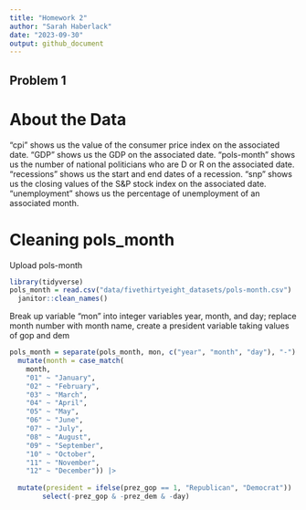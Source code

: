 ```yaml
---
title: "Homework 2"
author: "Sarah Haberlack"
date: "2023-09-30"
output: github_document
---
```


## Problem 1

# About the Data
"cpi" shows us the value of the consumer price index on the associated date.
"GDP" shows us the GDP on the associated date.
"pols-month" shows us the number of national politicians who are D or R on the associated date.
"recessions" shows us the start and end dates of a recession.
"snp" shows us the closing values of the S&P stock index on the associated date.
"unemployment" shows us the percentage of unemployment of an associated month.

# Cleaning pols_month 

Upload pols-month
```r
library(tidyverse)
pols_month = read.csv("data/fivethirtyeight_datasets/pols-month.csv") |>
  janitor::clean_names()
```

Break up variable "mon" into integer variables year, month, and day; replace month number with month name, create a president variable taking values of gop and dem
```r
pols_month = separate(pols_month, mon, c("year", "month", "day"), "-")|>
  mutate(month = case_match(
    month,
    "01" ~ "January",
    "02" ~ "February",
    "03" ~ "March",
    "04" ~ "April",
    "05" ~ "May",
    "06" ~ "June",
    "07" ~ "July",
    "08" ~ "August",
    "09" ~ "September",
    "10" ~ "October",
    "11" ~ "November",
    "12" ~ "December")) |>
  
  mutate(president = ifelse(prez_gop == 1, "Republican", "Democrat")) |>
        select(-prez_gop & -prez_dem & -day) 
```